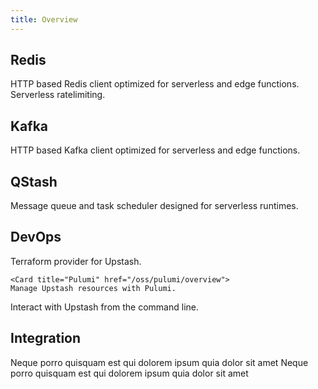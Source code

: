 ```yaml
---
title: Overview
---
```


## Redis

<CardGroup cols={2}>
    <Card title="@upstash/redis" href="./sdk/ts/redis/overview">
        HTTP based Redis client optimized for serverless and edge functions.
    </Card>
    <Card title="@upstash/ratelimit" href="./sdk/ts/ratelimit/overview">
        Serverless ratelimiting.
    </Card>
</CardGroup>

## Kafka

<CardGroup cols={2}>
    <Card title="@upstash/kafka" href="./sdk/ts/kafka/overview">
        HTTP based Kafka client optimized for serverless and edge functions.
    </Card>
</CardGroup>

## QStash

<CardGroup cols={2}>
    <Card title="@upstash/qstash" href="./sdk/ts/qstash/overview">
        Message queue and task scheduler designed for serverless runtimes.
    </Card>
</CardGroup>

## DevOps

<CardGroup cols={2}>
  <Card title="Terraform" href="/oss/terraform/overview">
    Terraform provider for Upstash.
  </Card>

    <Card title="Pulumi" href="/oss/pulumi/overview">
    Manage Upstash resources with Pulumi.

</Card>
  <Card title="CLI" href="/oss/cli/overview">
  Interact with Upstash from the command line.
  </Card>

</CardGroup>

## Integration

<CardGroup cols={2}>
    <Card title="@upstash/react-cli" href="https://github.com/upstash/react-ui">
        Neque porro quisquam est qui dolorem ipsum quia dolor sit amet
    </Card>
    <Card
        title="@upstash/react-databrowser"
        href="https://github.com/upstash/react-ui"
    >
        Neque porro quisquam est qui dolorem ipsum quia dolor sit amet
    </Card>
</CardGroup>
